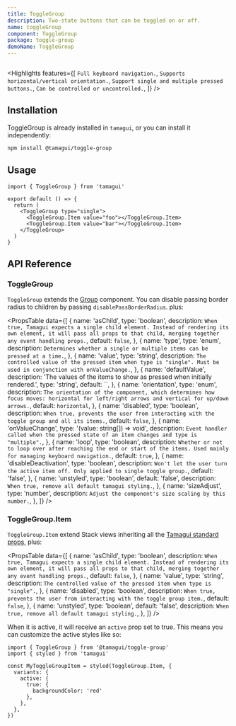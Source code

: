 ```yaml
---
title: ToggleGroup
description: Two-state buttons that can be toggled on or off.
name: toggleGroup
component: ToggleGroup
package: toggle-group
demoName: ToggleGroup
---
```


<InstallBanner name="@tamagui/toggle-group" />

<HeroContainer>
  <ToggleGroupDemo />
</HeroContainer>

```tsx hero template=ToggleGroup

```

<Highlights
  features={[
    `Full keyboard navigation.`,
    `Supports horizontal/vertical orientation.`,
    `Support single and multiple pressed buttons.`,
    `Can be controlled or uncontrolled.`,
  ]}
/>

## Installation

ToggleGroup is already installed in `tamagui`, or you can install it independently:

```bash
npm install @tamagui/toggle-group
```

## Usage

```tsx
import { ToggleGroup } from 'tamagui'

export default () => {
  return (
    <ToggleGroup type="single">
      <ToggleGroup.Item value="foo"></ToggleGroup.Item>
      <ToggleGroup.Item value="bar"></ToggleGroup.Item>
    </ToggleGroup>
  )
}
```

## API Reference

### ToggleGroup

`ToggleGroup` extends the [Group](/docs/components/group) component. You can disable passing border radius to children by passing `disablePassBorderRadius`. plus:

<PropsTable
  data={[
    {
      name: 'asChild',
      type: 'boolean',
      description: `When true, Tamagui expects a single child element. Instead of rendering its own element, it will pass all props to that child, merging together any event handling props.`,
      default: `false`,
    },
    {
      name: 'type',
      type: 'enum',
      description: `Determines whether a single or multiple items can be pressed at a time.`,
    },
    {
      name: 'value',
      type: 'string',
      description: `The controlled value of the pressed item when type is "single". Must be used in conjunction with onValueChange.`,
    },
    {
      name: 'defaultValue',
      description: 'The values of the items to show as pressed when initially rendered.',
      type: 'string',
      default: ``,
    },
    {
      name: 'orientation',
      type: 'enum',
      description: `The orientation of the component, which determines how focus moves: horizontal for left/right arrows and vertical for up/down arrows.`,
      default: `horizontal`,
    },
    {
      name: 'disabled',
      type: 'boolean',
      description: `When true, prevents the user from interacting with the toggle group and all its items.`,
      default: `false`,
    },
    {
      name: 'onValueChange',
      type: '(value: string[]) => void',
      description: `Event handler called when the pressed state of an item changes and type is "multiple".`,
    },
    {
      name: 'loop',
      type: 'boolean',
      description: `Whether or not to loop over after reaching the end or start of the items. Used mainly for managing keyboard navigation.`,
      default: `true`,
    },
    {
      name: 'disableDeactivation',
      type: 'boolean',
      description: `Won't let the user turn the active item off. Only applied to single toggle group.`,
      default: 'false',
    },
    {
      name: 'unstyled',
      type: 'boolean',
      default: 'false',
      description: `When true, remove all default tamagui styling.`,
    },
    {
      name: 'sizeAdjust',
      type: 'number',
      description: `Adjust the component's size scaling by this number.`,
    },
  ]}
/>

### ToggleGroup.Item

`ToggleGroup.Item` extend Stack views inheriting all the [Tamagui standard props](notion://www.notion.so/docs/intro/props), plus:

<PropsTable
  data={[
    {
      name: 'asChild',
      type: 'boolean',
      description: `When true, Tamagui expects a single child element. Instead of rendering its own element, it will pass all props to that child, merging together any event handling props.`,
      default: `false`,
    },
    {
      name: 'value',
      type: 'string',
      description: `The controlled value of the pressed item when type is "single".`,
    },
    {
      name: 'disabled',
      type: 'boolean',
      description: `When true, prevents the user from interacting with the toggle group item.`,
      default: `false`,
    },
    {
      name: 'unstyled',
      type: 'boolean',
      default: 'false',
      description: `When true, remove all default tamagui styling.`,
    },
  ]}
/>

When it is active, it will receive an `active` prop set to true. This means you can customize the active styles like so:

```tsx
import { ToggleGroup } from '@tamagui/toggle-group'
import { styled } from 'tamagui'

const MyToggleGroupItem = styled(ToggleGroup.Item, {
  variants: {
    active: {
      true: {
        backgroundColor: 'red'
      },
    },
  },
})
```
